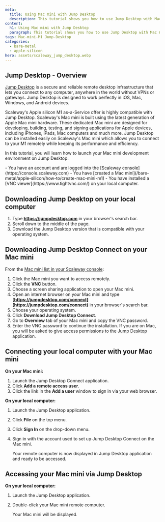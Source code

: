 ```yaml
---
meta:
  title: Using Mac mini with Jump Desktop
  description: This tutorial shows you how to use Jump Desktop with Mac mini
content:
  h1: Using Mac mini with Jump Desktop 
  paragraph: This tutorial shows you how to use Jump Desktop with Mac mini
tags: Mac-mini-M1 Jump-Desktop 
categories:
  - bare-metal
  - apple-silicon
hero: assets/scaleway_jump_desktop.webp
---
```


## Jump Desktop - Overview

[Jump Desktop](https://jumpdesktop.com) is a secure and reliable remote desktop infrastructure that lets you connect to any computer, anywhere in the world without VPNs or gateways. Jump Desktop is designed to work perfectly in iOS, Mac, Windows, and Android devices.

Scaleway's Apple silicon M1 as-a-Service offer is highly compatible with Jump Desktop. Scaleway's Mac mini is built using the latest generation of Apple Mac mini hardware. These dedicated Mac mini are designed for developing, building, testing, and signing applications for Apple devices, including iPhones, iPads, Mac computers and much more. Jump Desktop can be installed easily on Scaleway's Mac mini which allows you to connect to your M1 remotely while keeping its performance and efficiency.

In this tutorial, you will learn how to launch your Mac mini development environment on Jump Desktop.

<Macro id="iam-requirements" />
 
<Message type="requirement">
  - You have an account and are logged into the [Scaleway console](https://console.scaleway.com)
  - You have [created a Mac mini](/bare-metal/apple-silicon/how-to/create-mac-mini-m1)
  - You have installed a [VNC viewer](https://www.tightvnc.com/) on your local computer. 
</Message>

## Downloading Jump Desktop on your local computer 

1. Type **https://jumpdesktop.com** in your browser's search bar. 
2. Scroll down to the middle of the page.
    <Lightbox src="scaleway-middle-of-the-page.webp" alt="os to choose jump dekstop" />
3. Download the Jump Desktop version that is compatible with your operating system. 

## Downloading Jump Desktop Connect on your Mac mini

From the [Mac mini list in your Scaleway console](https://console.scaleway.com/asaas/servers): 

1. Click the Mac mini you want to access remotely.
2. Click the **VNC** button. 
    <Lightbox src="scaleway-vnc-access.webp" alt="vnc button to access mac mini" />
3. Choose a screen sharing application to open your Mac mini. 
4. Open an internet browser on your Mac mini and type **[https://jumpdesktop.com/connect](https://jumpdesktop.com/connect)** in your browser's search bar.
5. Choose your operating system. 
    <Lightbox src="scaleway-jump-desktop-connect.webp" alt="download jump desktop connect" />
6. Click **Download Jump Desktop Connect**. 
7. Go to **Overview** tab of your Mac mini  and copy the VNC password. 
8. Enter the VNC password to continue the installation.
    <Message type="note">
      If you are on Mac, you will be asked to give access permissions to the Jump Desktop application. 
    </Message>


## Connecting your local computer with your Mac mini

**On your Mac mini:**

1. Launch the Jump Desktop Connect application. 
2. Click **Add a remote access user**. 
    <Lightbox src="scaleway-add-remote-access-user.webp" alt="add remote access user " />
3. Click the link in the **Add a user** window to sign in via your web browser.

**On your local computer:**

1. Launch the Jump Desktop application. 
2. Click **File** on the top menu. 
3. Click **Sign In** on the drop-down menu.
4. Sign in with the account used to set up Jump Desktop Connect on the Mac mini. 
    <Lightbox src="scaleway-jump-desktop-remote.webp" alt="jump dekstop remote" />

    <Message type="note">
    Your remote computer is now displayed in Jump Desktop application and ready to be accessed.

    </Message>


## Accessing your Mac mini via Jump Desktop

**On your local computer:**

1. Launch the Jump Desktop application. 
2. Double-click your Mac mini remote computer.

    Your Mac mini will be displayed.

<Lightbox src="scaleway-mac-mini-m1.webp" alt="Mac mini page" />
